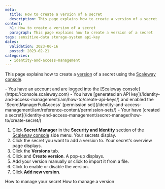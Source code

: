 ```yaml
---
meta:
  title: How to create a version of a secret
  description: This page explains how to create a version of a secret
content:
  h1: How to create a version of a secret
  paragraph: This page explains how to create a version of a secret
tags: sensitive-data storage-system api-key
dates:
  validation: 2023-06-16
  posted: 2023-02-21
categories:
  - identity-and-access-management
---
```


This page explains how to create a [version](/identity-and-access-management/secret-manager/concepts/#version) of a secret using the [Scaleway console](https://console.scaleway.com).

<Macro id="iam-requirements" />

<Message type="requirement">
  - You have an account and are logged into the [Scaleway console](https://console.scaleway.com)
  - You have [generated an API key](/identity-and-access-management/iam/how-to/create-api-keys/) and enabled the `SecretManagerFullAccess` [permission set](/identity-and-access-management/iam/reference-content/permission-sets/)
  - Your have [created a secret](/identity-and-access-management/secret-manager/how-to/create-secret/)
</Message>

1. Click **Secret Manager** in the **Security and Identity** section of the [Scaleway console](https://console.scaleway.com/) side menu. Your secrets display.
2. Click the secret you want to add a version to. Your secret's overview page displays.
3. Click the **Versions** tab.
4. Click <Icon name="plus" /> and **Create version**. A pop-up displays.
5. Add your version manually or click <Icon name="plus" /> to import it from a file.
6. Click <Icon name="toggle" /> to enable or disable the version.
7. Click **Add new version**.

<Navigation title="See Also">
  <PreviousButton to="/identity-and-access-management/secret-manager/how-to/manage-secret/">How to manage your secret</PreviousButton>
  <NextButton to="/identity-and-access-management/secret-manager/how-to/manage-version/">How to manage a version</NextButton>
</Navigation>